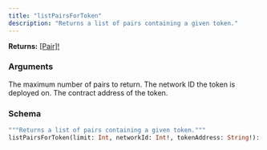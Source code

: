 ```yaml
---
title: "listPairsForToken"
description: "Returns a list of pairs containing a given token."
---
```


**Returns:** [[Pair]!](/api-reference/types#pair)

### Arguments

<ResponseField name="limit" type="Int">
  The maximum number of pairs to return.
</ResponseField>

<ResponseField name="networkId" type="Int!" required>
  The network ID the token is deployed on.
</ResponseField>

<ResponseField name="tokenAddress" type="String!" required>
  The contract address of the token.
</ResponseField>

### Schema


```graphql 
"""Returns a list of pairs containing a given token."""
listPairsForToken(limit: Int, networkId: Int!, tokenAddress: String!): [Pair]!
```
